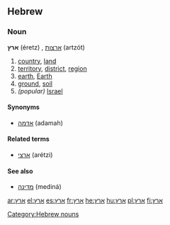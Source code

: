 ==Hebrew==

===Noun===
'''ארץ''' (éretz) {{f}}, [[ארצות]] (artzót) {{p}}

# [[country]], [[land]]
# [[territory]], [[district]], [[region]]
# [[earth]], [[Earth]]
# [[ground]], [[soil]]
#''(popular)'' [[Israel]]

====Synonyms====
*[[אדמה]] (adamah) {{f}}

====Related terms====
*[[ארצי]] (arétzi)

====See also====
*[[מדינה]] (mediná) {{f}}

[[Category:Hebrew nouns]]

[[ar:ארץ]]
[[el:ארץ]]
[[es:ארץ]]
[[fr:ארץ]]
[[he:ארץ]]
[[hu:ארץ]]
[[pl:ארץ]]
[[fi:ארץ]]